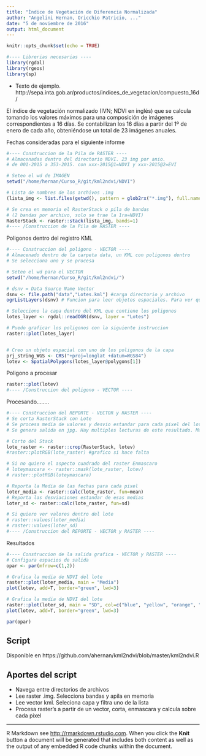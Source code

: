 ```yaml
---
title: "Índice de Vegetación de Diferencia Normalizada"
author: "Angelini Hernan, Oricchio Patricio, ..."
date: "5 de noviembre de 2016"
output: html_document
---
```


```r
knitr::opts_chunk$set(echo = TRUE)

#---- Librerias necesarias ----
library(rgdal)
library(rgeos)
library(sp)

```

- Texto de ejemplo. http://sepa.inta.gob.ar/productos/indices_de_vegetacion/compuesto_16d/

El índice de vegetación normalizado (IVN; NDVI en inglés) que se calcula tomando los valores máximos para una composición de imágenes correspondientes a 16 días. Se contabilizan los 16 días a partir del 1º de enero de cada año, obteniéndose un total de 23 imágenes anuales. 



Fechas consideradas para el siguiente informe
```r
#---- Construccion de la Pila de RASTER ----
# Almacenadas dentro del directorio NDVI. 23 img por anio.
# de 001-2015 a 353-2015. con xxx-2015@1=NDVI y xxx-2015@2=EVI

# Seteo el wd de IMAGEN
setwd("/home/hernan/Curso_R/git/kml2ndvi/NDVI")

# Lista de nombres de los archivos .img 
(lista_img <- list.files(getwd(), pattern = glob2rx("*.img"), full.names = F))

# Se crea en memoria el RasterStack o pila de bandas 
# (2 bandas por archivo, solo se trae la 1ra=NDVI)
RasterStack <- raster::stack(lista_img, bands=1)
#---- /Construccion de la Pila de RASTER ----
```

Poligonos dentro del registro KML

```r
#---- Construccion del poligono - VECTOR ----
# Almacenado dentro de la carpeta data, un KML con poligonos dentro
# Se selecciona uno y se procesa

# Seteo el wd para el VECTOR
setwd("/home/hernan/Curso_R/git/kml2ndvi/")

# dsnv = Data Source Name Vector
dsnv <- file.path("data","Lotes.kml") #carga directorio y archivo
ogrListLayers(dsnv) # Funcion para leer objetos espaciales. Para ver que hay dentro del KML 

# Selecciono la capa dentro del KML que contiene los poligonos
lotes_layer <- rgdal::readOGR(dsnv, layer = "Lotes")

# Puedo graficar los poligonos con la siguiente instruccion
raster::plot(lotes_layer)


# Creo un objeto espacial con uno de los poligonos de la capa
prj_string_WGS <- CRS("+proj=longlat +datum=WGS84")
lotev <- SpatialPolygons(lotes_layer@polygons[1])
```

Poligono a procesar

```r
raster::plot(lotev)
#---- /Construccion del poligono - VECTOR ----
```


Procesando........


```r
#---- Construccion del REPORTE - VECTOR y RASTER ----
# Se corta RasterStack con Lote
# Se procesa media de valores y desvio estandar para cada pixel del lote
# Se genera salida en jpg. Hay multiples lecturas de este resultado. Mas o menos validas

# Corto del Stack
lote_raster <- raster::crop(RasterStack, lotev)
#raster::plotRGB(lote_raster) #grafico si hace falta

# Si no quiero el aspecto cuadrado del raster Enmascaro
# loteymascara <- raster::mask(lote_raster, lotev) 
# raster::plotRGB(loteymascara)

# Reporta la Media de las fechas para cada pixel
loter_media <- raster::calc(lote_raster, fun=mean)
# Reporta las desviaciones estandar de esas medias
loter_sd <- raster::calc(lote_raster, fun=sd)

# Si quiero ver valores dentro del lote
# raster::values(loter_media)
# raster::values(loter_sd)
#---- /Construccion del REPORTE - VECTOR y RASTER ----
```


Resultados

```r
#---- Construccion de la salida grafica - VECTOR y RASTER ----
# Configura espacios de salida
opar <- par(mfrow=c(1,2))

# Grafica la media de NDVI del lote 
raster::plot(loter_media, main = "Media")
plot(lotev, add=T, border="green", lwd=3)

# Grafica la media de NDVI del lote 
raster::plot(loter_sd, main = "SD", col=c("blue", "yellow", "orange", "red"))
plot(lotev, add=T, border="green", lwd=3)

par(opar)
```

## Script
Disponible en https://github.com/ahernan/kml2ndvi/blob/master/kml2ndvi.R



## Aportes del script
- Navega entre directorios de archivos
- Lee raster .img. Selecciona bandas y apila en memoria
- Lee vector kml. Seleciona capa y filtra uno de la lista
- Procesa raster's a partir de un vector, corta, enmascara y calcula sobre cada pixel




________________________________________________________
R Markdown see <http://rmarkdown.rstudio.com>.
When you click the **Knit** button a document will be generated that includes both content as well as the output of any embedded R code chunks within the document. 